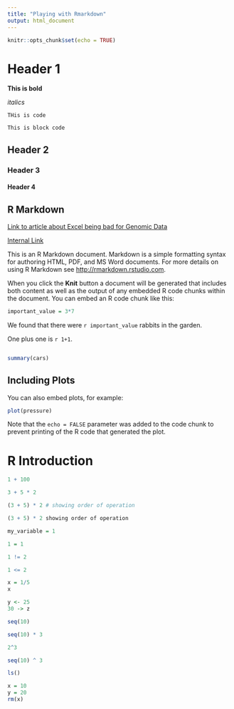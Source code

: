 ```yaml
---
title: "Playing with Rmarkdown"
output: html_document
---
```


```r
knitr::opts_chunk$set(echo = TRUE)
```

# Header 1

**This is bold**

_italics_

`THis is code`

```
This is block code
```

## Header 2

### Header 3

#### Header 4

## R Markdown
[Link to article about Excel being bad for Genomic Data](https://www.theverge.com/2020/8/6/21355674/human-genes-rename-microsoft-excel-misreading-dates)

[Internal Link](#Including Plots)

This is an R Markdown document. Markdown is a simple formatting syntax for authoring HTML, PDF, and MS Word documents. For more details on using R Markdown see <http://rmarkdown.rstudio.com>.

When you click the **Knit** button a document will be generated that includes both content as well as the output of any embedded R code chunks within the document. You can embed an R code chunk like this:
```r
important_value = 3*7
```

We found that there were `r important_value` rabbits in the garden. 

One plus one is `r 1+1`.


```bash

```


```r
summary(cars)
```

## Including Plots

You can also embed plots, for example:

```r
plot(pressure)
```

Note that the `echo = FALSE` parameter was added to the code chunk to prevent printing of the R code that generated the plot.

# R Introduction

```r
1 + 100
```

```r
3 + 5 * 2
```
```r
(3 + 5) * 2 # showing order of operation
```

```r
(3 + 5) * 2 showing order of operation
```
```r
my_variable = 1
```


```r
1 = 1
```

```r
1 != 2
```

```r
1 <= 2
```


```r
x = 1/5
x
```

```r
y <- 25
30 -> z
```

```r
seq(10)
```

```r
seq(10) * 3
```
```r
2^3
```


```r
seq(10) ^ 3
```

```r
ls()
```
```r
x = 10
y = 20
rm(x)
```


